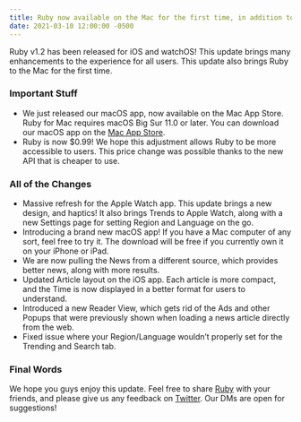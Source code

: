 ```yaml
---
title: Ruby now available on the Mac for the first time, in addition to a big update for iPhone, iPad, and Apple Watch
date: 2021-03-10 12:00:00 -0500
---
```


<Float src="/apps/Ruby.png" alt="Ruby app icon" />

Ruby v1.2 has been released for iOS and watchOS! This update brings many enhancements to the experience for all users. This update also brings Ruby to the Mac for the first time.

### Important Stuff

-   We just released our macOS app, now available on the Mac App Store. Ruby for Mac requires macOS Big Sur 11.0 or later. You can download our macOS app on the [Mac App Store](https://apps.apple.com/us/app/id1522815729).
-   Ruby is now $0.99! We hope this adjustment allows Ruby to be more accessible to users. This price change was possible thanks to the new API that is cheaper to use.

### All of the Changes

-   Massive refresh for the Apple Watch app. This update brings a new design, and haptics! It also brings Trends to Apple Watch, along with a new Settings page for setting Region and Language on the go.
-   Introducing a brand new macOS app! If you have a Mac computer of any sort, feel free to try it. The download will be free if you currently own it on your iPhone or iPad.
-   We are now pulling the News from a different source, which provides better news, along with more results.
-   Updated Article layout on the iOS app. Each article is more compact, and the Time is now displayed in a better format for users to understand.
-   Introduced a new Reader View, which gets rid of the Ads and other Popups that were previously shown when loading a news article directly from the web.
-   Fixed issue where your Region/Language wouldn’t properly set for the Trending and Search tab.

### Final Words

We hope you guys enjoy this update. Feel free to share [Ruby](https://apps.apple.com/us/app/id1522815729) with your friends, and please give us any feedback on [Twitter](https://twitter.com/peroxaan). Our DMs are open for suggestions!
